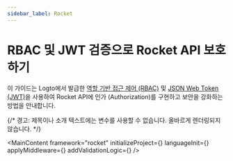 ```yaml
---
sidebar_label: Rocket
---
```




# RBAC 및 JWT 검증으로 Rocket API 보호하기

이 가이드는 Logto에서 발급한 [역할 기반 접근 제어 (RBAC)](/authorization/role-based-access-control) 및 [JSON Web Token (JWT)](https://auth.wiki/jwt)을 사용하여 Rocket API에 인가 (Authorization)를 구현하고 보안을 강화하는 방법을 안내합니다.

{/* 경고: 제목이나 소개 텍스트에는 변수를 사용할 수 없습니다. 올바르게 렌더링되지 않습니다. */}

<MainContent
  framework="rocket"
  initializeProject={<InitProject />}
  languageInit={<Init />}
  applyMiddleware={<ApplyMiddleware />}
  addValidationLogic={<AddValidationLogic framework="rocket" />}
/>

